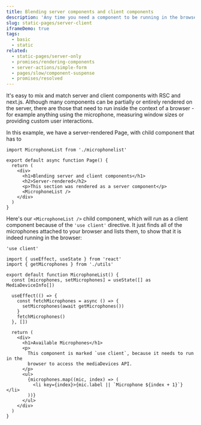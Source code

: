 ```yaml
---
title: Blending server components and client components
description: 'Any time you need a component to be running in the browser, mark it use client'
slug: static-pages/server-client
iframeDemo: true
tags:
  - basic
  - static
related:
  - static-pages/server-only
  - promises/rendering-components
  - server-actions/simple-form
  - pages/slow/component-suspense
  - promises/resolved
---
```


It's easy to mix and match server and client components with RSC and next.js. Although many components can be partially or entirely rendered on the server, there are those that need to run inside the context of a browser - for example anything using the microphone, measuring window sizes or providing custom user interactions.

In this example, we have a server-rendered Page, with child component that has to

```page.tsx
import MicrophoneList from './microphonelist'

export default async function Page() {
  return (
    <div>
      <h1>Blending server and client components</h1>
      <h2>Server-rendered</h2>
      <p>This section was rendered as a server component</p>
      <MicrophoneList />
    </div>
  )
}
```

Here's our `<MicrophoneList />` child component, which will run as a client component because of the `'use client'` directive. It just finds all of the microphones attached to your browser and lists them, to show that it is indeed running in the browser:

```microphonelist.tsx
'use client'

import { useEffect, useState } from 'react'
import { getMicrophones } from './utils'

export default function MicrophoneList() {
  const [microphones, setMicrophones] = useState([] as MediaDeviceInfo[])

  useEffect(() => {
    const fetchMicrophones = async () => {
      setMicrophones(await getMicrophones())
    }
    fetchMicrophones()
  }, [])

  return (
    <div>
      <h1>Available Microphones</h1>
      <p>
        This component is marked `use client`, because it needs to run in the
        browser to access the mediaDevices API.
      </p>
      <ul>
        {microphones.map((mic, index) => (
          <li key={index}>{mic.label || `Microphone ${index + 1}`}</li>
        ))}
      </ul>
    </div>
  )
}
```
